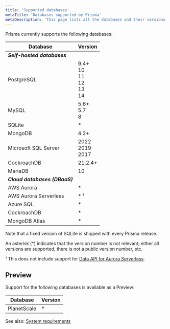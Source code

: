```yaml
---
title: 'Supported databases'
metaTitle: 'Databases supported by Prisma'
metaDescription: 'This page lists all the databases and their versions that are supported by Prisma.'
---
```


<TopBlock>

Prisma currently supports the following databases:

| Database                     | Version |
| ---------------------------- | ------- |
| _**Self-hosted databases**_  |         |
| PostgreSQL                   | 9.4+<br />10<br />11<br />12<br />13<br />14 |
| MySQL                        | 5.6+<br />5.7<br />8 |
| SQLite                       | \*      |
| MongoDB                      | 4.2+    |
| Microsoft SQL Server         | 2022<br />2019<br />2017 |   
| CockroachDB                  | 21.2.4+ |
| MariaDB                      | 10      |
| _**Cloud databases (DBaaS)**_|         |
| AWS Aurora                   | \*      |
| AWS Aurora Serverless        | \* &sup1;     |
| Azure SQL                    | \*      |
| CockroachDB                  | \*      |
| MongoDB Atlas                | \*      |

Note that a fixed version of SQLite is shipped with every Prisma release.

An asterisk (\*) indicates that the version number is not relevant; either all versions are supported, there is not a public version number, etc.

&sup1; This does not include support for [Data API for Aurora Serverless](https://github.com/prisma/prisma/issues/1964).

</TopBlock>

## Preview

Support for the following databases is available as a Preview:

| Database    | Version |
| ----------- | ------- |
| PlanetScale | \*      |

See also: [System requirements](/reference/system-requirements)
